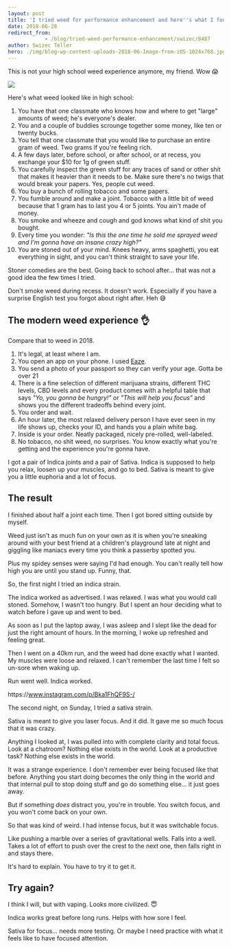 ```yaml
---
layout: post
title: 'I tried weed for performance enhancement and here''s what I found'
date: 2018-06-28
redirect_from: 
            - /blog/tried-weed-performance-enhancement/swizec/8487
author: Swizec Teller
hero: ./img/blog-wp-content-uploads-2018-06-Image-from-iOS-1024x768.jpg
---
```

This is not your high school weed experience anymore, my friend. Wow 😱



![](./img/blog-wp-content-uploads-2018-06-Image-from-iOS-1024x768.jpg)



Here's what weed looked like in high school:





1. You have that one classmate who knows how and where to get "large" amounts of weed; he's everyone's dealer.
2. You and a couple of buddies scrounge together some money, like ten or twenty bucks.
3. You tell that one classmate that you would like to purchase an entire gram of weed. Two grams if you're feeling rich.
4. A few days later, before school, or after school, or at recess, you exchange your $10 for 1g of green stuff.
5. You carefully inspect the green stuff for any traces of sand or other shit that makes it heavier than it needs to be. Make sure there's no twigs that would break your papers. Yes, people cut weed.
6. You buy a bunch of rolling tobacco and some papers.
7. You fumble around and make a joint. Tobacco with a little bit of weed because that 1 gram has to last you 4 or 5 joints. You ain't made of money.
8. You smoke and wheeze and cough and god knows what kind of shit you bought.
9. Every time you wonder: _"Is this the one time he sold me sprayed weed and I'm gonna have an insane crazy high?"_
10. You are stoned out of your mind. Knees heavy, arms spaghetti, you eat everything in sight, and you can't think straight to save your life.



Stoner comedies are the best. Going back to school after… that was not a good idea the few times I tried.



Don't smoke weed during recess. It doesn't work. Especially if you have a surprise English test you forgot about right after. Heh 😅



## The modern weed experience 👌



Compare that to weed in 2018.



1. It's legal, at least where I am.
2. You open an app on your phone. I used [Eaze](https://www.eaze.com/menu).
3. You send a photo of your passport so they can verify your age. Gotta be over 21
4. There is a fine selection of different marijuana strains, different THC levels, CBD levels and every product comes with a helpful table that says _"Yo, you gonna be hungry!"_ or _"This will help you focus"_ and shows you the different tradeoffs behind every joint.
5. You order and wait.
6. An hour later, the most relaxed delivery person I have ever seen in my life shows up, checks your ID, and hands you a plain white bag.
7. Inside is your order. Neatly packaged, nicely pre-rolled, well-labeled.
8. No tobacco, no shit weed, no surprises. You know exactly what you're getting and the experience you're gonna have.



I got a pair of Indica joints and a pair of Sativa. Indica is supposed to help you relax, loosen up your muscles, and go to bed. Sativa is meant to give you a little euphoria and a lot of focus.



## The result



I finished about half a joint each time. Then I got bored sitting outside by myself.



Weed just isn't as much fun on your own as it is when you're sneaking around with your best friend at a children's playground late at night and giggling like maniacs every time you think a passerby spotted you.



Plus my spidey senses were saying I'd had enough. You can't really tell how high you are until you stand up. Funny, that.



So, the first night I tried an indica strain.



The indica worked as advertised. I was relaxed. I was what you would call stoned. Somehow, I wasn't too hungry. But I spent an hour deciding what to watch before I gave up and went to bed.



As soon as I put the laptop away, I was asleep and I slept like the dead for just the right amount of hours. In the morning, I woke up refreshed and feeling great.



Then I went on a 40km run, and the weed had done exactly what I wanted. My muscles were loose and relaxed. I can't remember the last time I felt so un-sore when waking up.



Run went well. Indica worked.



https&#x3A;//www.instagram.com/p/Bka1FhQF9S-/



The second night, on Sunday, I tried a sativa strain.



Sativa is meant to give you laser focus. And it did. It gave me so much focus that it was crazy.



Anything I looked at, I was pulled into with complete clarity and total focus. Look at a chatroom? Nothing else exists in the world. Look at a productive task? Nothing else exists in the world.



It was a strange experience. I don't remember ever being focused like that before. Anything you start doing becomes the only thing in the world and that internal pull to stop doing stuff and go do something else… it just goes away.



But if something _does_ distract you, you're in trouble. You switch focus, and you won't come back on your own.



So that was kind of weird. I had intense focus, but it was switchable focus.



Like pushing a marble over a series of gravitational wells. Falls into a well. Takes a lot of effort to push over the crest to the next one, then falls right in and stays there.



It's hard to explain. You have to try it to get it.



## Try again?



I think I will, but with vaping. Looks more civilized. 😇



Indica works great before long runs. Helps with how sore I feel.



Sativa for focus… needs more testing. Or maybe I need practice with what it feels like to have focused attention.